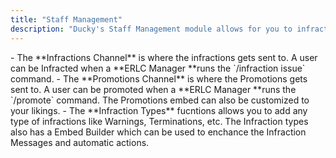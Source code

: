 ```yaml
---
title: "Staff Management"
description: "Ducky's Staff Management module allows for you to infract and promote your staff members."
---
```


<Steps>
  <Step title="Infractions Channel" titleSize="h2">
    - The **Infractions Channel** is where the infractions gets sent to. A user can be Infracted when a  **ERLC Manager **runs the `/infraction issue` command.
  </Step>
  <Step title="Promotions Channel" stepNumber={2} titleSize="h2">
    - The **Promotions Channel** is where the Promotions gets sent to. A user can be promoted when a **ERLC Manager **runs the `/promote` command. The Promotions embed can also be customized to your likings.
  </Step>
  <Step title="Infraction Types" titleSize="h2">
    - The **Infraction Types** fucntions allows you to add any type of infractions like Warnings, Terminations, etc. The Infraction types also has a Embed Builder which can be used to enchance the Infraction Messages and automatic actions.
  </Step>
</Steps>